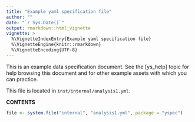 ```yaml
---
title: "Example yaml specification file"
author: ""
date: "`r Sys.Date()`"
output: rmarkdown::html_vignette
vignette: >
  %\VignetteIndexEntry{Example yaml specification file}
  %\VignetteEngine{knitr::rmarkdown}
  %\VignetteEncoding{UTF-8}
---
```



This is an example data specification document.  See the [ys_help]
topic for help browsing this document and for other example assets with which
you can practice. 

This file is located in `inst/internal/analysis1.yml`.

__CONTENTS__


```r
file <- system.file("internal", "analysis1.yml", package = "yspec")
```


```yaml

```


